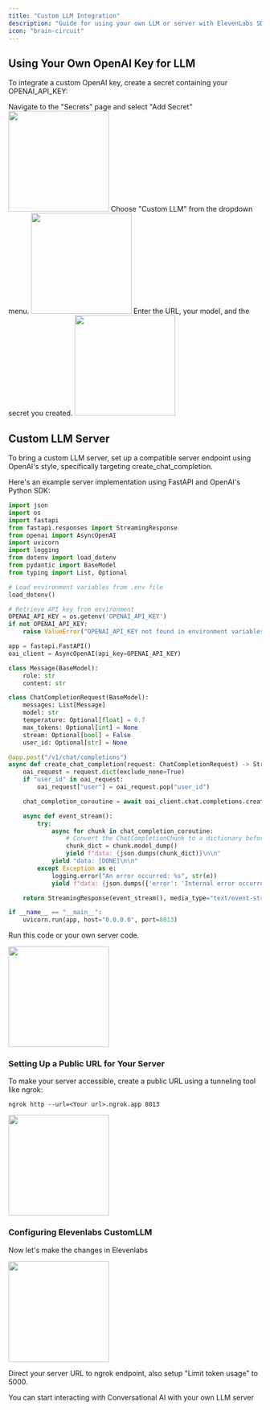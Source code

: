 ```yaml
---
title: "Custom LLM Integration"
description: "Guide for using your own LLM or server with ElevenLabs SDK."
icon: "brain-circuit"
---
```


## Using Your Own OpenAI Key for LLM

To integrate a custom OpenAI key, create a secret containing your OPENAI_API_KEY:

<Steps>
  <Step>
    Navigate to the "Secrets" page and select "Add Secret"
    <img height="200" src="/developer-guides/images/byollm_1.png" />
  </Step>
  <Step>
    Choose "Custom LLM" from the dropdown menu.
    <img height="200" src="/developer-guides/images/byollm_2.png" />
  </Step>
  <Step>
    Enter the URL, your model, and the secret you created.
    <img height="200" src="/developer-guides/images/byollm_3.png" />
  </Step>
</Steps>

## Custom LLM Server

To bring a custom LLM server, set up a compatible server endpoint using OpenAI's style, specifically targeting create_chat_completion.

Here's an example server implementation using FastAPI and OpenAI's Python SDK:

```python
import json
import os
import fastapi
from fastapi.responses import StreamingResponse
from openai import AsyncOpenAI
import uvicorn
import logging
from dotenv import load_dotenv
from pydantic import BaseModel
from typing import List, Optional

# Load environment variables from .env file
load_dotenv()

# Retrieve API key from environment
OPENAI_API_KEY = os.getenv('OPENAI_API_KEY')
if not OPENAI_API_KEY:
    raise ValueError("OPENAI_API_KEY not found in environment variables")

app = fastapi.FastAPI()
oai_client = AsyncOpenAI(api_key=OPENAI_API_KEY)

class Message(BaseModel):
    role: str
    content: str

class ChatCompletionRequest(BaseModel):
    messages: List[Message]
    model: str
    temperature: Optional[float] = 0.7
    max_tokens: Optional[int] = None
    stream: Optional[bool] = False
    user_id: Optional[str] = None

@app.post("/v1/chat/completions")
async def create_chat_completion(request: ChatCompletionRequest) -> StreamingResponse:
    oai_request = request.dict(exclude_none=True)
    if "user_id" in oai_request:
        oai_request["user"] = oai_request.pop("user_id")

    chat_completion_coroutine = await oai_client.chat.completions.create(**oai_request)

    async def event_stream():
        try:
            async for chunk in chat_completion_coroutine:
                # Convert the ChatCompletionChunk to a dictionary before JSON serialization
                chunk_dict = chunk.model_dump()
                yield f"data: {json.dumps(chunk_dict)}\n\n"
            yield "data: [DONE]\n\n"
        except Exception as e:
            logging.error("An error occurred: %s", str(e))
            yield f"data: {json.dumps({'error': 'Internal error occurred!'})}\n\n"

    return StreamingResponse(event_stream(), media_type="text/event-stream")

if __name__ == "__main__":
    uvicorn.run(app, host="0.0.0.0", port=8013)
```

Run this code or your own server code.

<img height="200" src="/developer-guides/images/byollm_4.png" />

### Setting Up a Public URL for Your Server

To make your server accessible, create a public URL using a tunneling tool like ngrok:

```shell
ngrok http --url=<Your url>.ngrok.app 8013
```

<img height="200" src="/developer-guides/images/byollm_5.png" />

### Configuring Elevenlabs CustomLLM

Now let's make the changes in Elevenlabs

<img height="200" src="/developer-guides/images/byollm_6.png" />

Direct your server URL to ngrok endpoint, also setup "Limit token usage" to 5000.

You can start interacting with Conversational AI with your own LLM server
